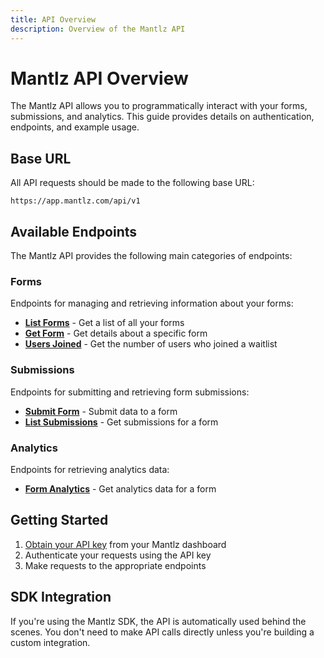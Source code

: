 ```yaml
---
title: API Overview
description: Overview of the Mantlz API
---
```


# Mantlz API Overview

The Mantlz API allows you to programmatically interact with your forms, submissions, and analytics. This guide provides details on authentication, endpoints, and example usage.

## Base URL

All API requests should be made to the following base URL:

```
https://app.mantlz.com/api/v1
```

## Available Endpoints

The Mantlz API provides the following main categories of endpoints:

### Forms

Endpoints for managing and retrieving information about your forms:

- **[List Forms](/docs/api-reference/forms/list)** - Get a list of all your forms
- **[Get Form](/docs/api-reference/forms/get)** - Get details about a specific form
- **[Users Joined](/docs/api-reference/forms/users-joined)** - Get the number of users who joined a waitlist

### Submissions

Endpoints for submitting and retrieving form submissions:

- **[Submit Form](/docs/api-reference/submissions/submit)** - Submit data to a form
- **[List Submissions](/docs/api-reference/submissions/list)** - Get submissions for a form

### Analytics

Endpoints for retrieving analytics data:

- **[Form Analytics](/docs/api-reference/analytics)** - Get analytics data for a form

## Getting Started

1. [Obtain your API key](/docs/api-reference/authentication) from your Mantlz dashboard
2. Authenticate your requests using the API key
3. Make requests to the appropriate endpoints

## SDK Integration

If you're using the Mantlz SDK, the API is automatically used behind the scenes. You don't need to make API calls directly unless you're building a custom integration. 